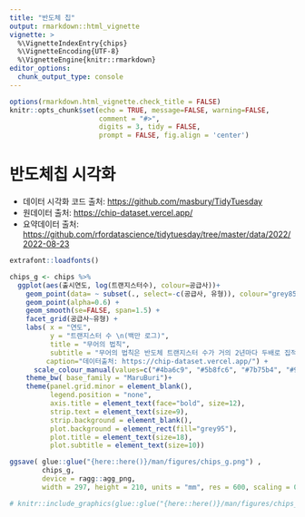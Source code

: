 ```yaml
---
title: "반도체 칩"
output: rmarkdown::html_vignette
vignette: >
  %\VignetteIndexEntry{chips}
  %\VignetteEncoding{UTF-8}
  %\VignetteEngine{knitr::rmarkdown}
editor_options: 
  chunk_output_type: console
---
```


```r
options(rmarkdown.html_vignette.check_title = FALSE)
knitr::opts_chunk$set(echo = TRUE, message=FALSE, warning=FALSE,
                      comment = "#>", 
                      digits = 3, tidy = FALSE, 
                      prompt = FALSE, fig.align = 'center')

```

# 반도체칩 시각화

- 데이터 시각화 코드 출처: <https://github.com/masbury/TidyTuesday>
- 원데이터 출처: <https://chip-dataset.vercel.app/>
- 요약데이터 출처: <https://github.com/rfordatascience/tidytuesday/tree/master/data/2022/2022-08-23>

```r

extrafont::loadfonts()

chips_g <- chips %>% 
  ggplot(aes(출시연도, log(트랜지스터수), colour=공급사))+
    geom_point(data= ~ subset(., select=-c(공급사, 유형)), colour="grey85")+
    geom_point(alpha=0.6) +
    geom_smooth(se=FALSE, span=1.5) +
    facet_grid(공급사~유형) +
    labs( x = "연도",
          y = "트랜지스터 수 \n(백만 로그)",
          title = "무어의 법칙",
          subtitle = "무어의 법칙은 반도체 트랜지스터 수가 거의 2년마다 두배로 집적된다는 것이다.", 
         caption="데이터출처: https://chip-dataset.vercel.app/") +
      scale_colour_manual(values=c("#4ba6c9", "#5b8fc6", "#7b75b4", "#935891", "#9b3e63"))+
    theme_bw( base_family = "MaruBuri")+
    theme(panel.grid.minor = element_blank(),
          legend.position = "none",
          axis.title = element_text(face="bold", size=12),
          strip.text = element_text(size=9), 
          strip.background = element_blank(),
          plot.background = element_rect(fill="grey95"),
          plot.title = element_text(size=18),
          plot.subtitle = element_text(size=10))

ggsave( glue::glue("{here::here()}/man/figures/chips_g.png") , 
        chips_g,
        device = ragg::agg_png, 
        width = 297, height = 210, units = "mm", res = 600, scaling = 0.75)
```


```r
# knitr::include_graphics(glue::glue("{here::here()}/man/figures/chips_g.png"))
```

